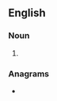 ==English==

===Noun===
{{head|en|noun plural form}}

# {{plural of|halide|lang=en}}

===Anagrams===
* {{anagrams|en|a=adehils|leadish|shailed}}